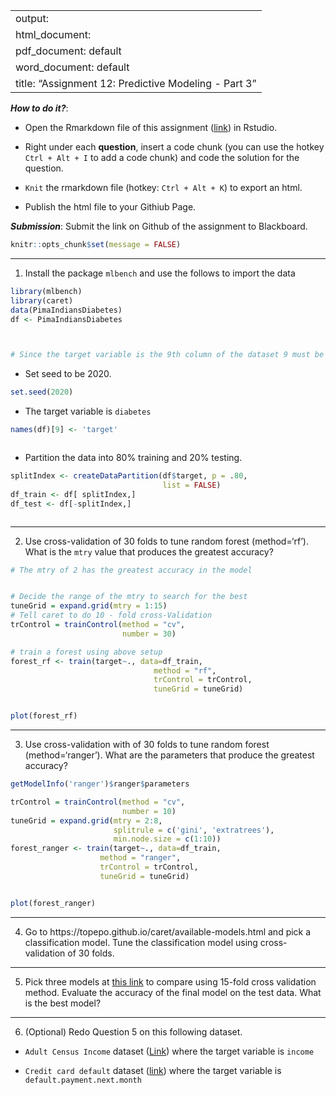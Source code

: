
---
output: 
  html_document:
  pdf_document: default
  word_document: default
title: "Assignment 12: Predictive Modeling - Part 3"
---

***How to do it?***: 

- Open the Rmarkdown file of this assignment ([link](fa2021_assignment12.Rmd)) in Rstudio. 

- Right under each **question**, insert  a code chunk (you can use the hotkey `Ctrl + Alt + I` to add a code chunk) and code the solution for the question. 

- `Knit` the rmarkdown file (hotkey: `Ctrl + Alt + K`) to export an html.  

-  Publish the html file to your Githiub Page. 

***Submission***: Submit the link on Github of the assignment to Blackboard.

```r
knitr::opts_chunk$set(message = FALSE)
```


-------

1. Install the package `mlbench` and use the follows to import the data

```r
library(mlbench)
library(caret)
data(PimaIndiansDiabetes)
df <- PimaIndiansDiabetes



# Since the target variable is the 9th column of the dataset 9 must be in brackets
```

- Set seed to be 2020. 
```r
set.seed(2020)

```

- The target variable is `diabetes`
```r
names(df)[9] <- 'target'



```

- Partition the data into 80% training and 20% testing.  
```r
splitIndex <- createDataPartition(df$target, p = .80, 
                                  list = FALSE)
df_train <- df[ splitIndex,]
df_test <- df[-splitIndex,]



```


-------

2. Use cross-validation of 30 folds to tune random forest (method='rf').  What is the `mtry` value that produces the greatest accuracy?
```r
# The mtry of 2 has the greatest accuracy in the model


# Decide the range of the mtry to search for the best
tuneGrid = expand.grid(mtry = 1:15)
# Tell caret to do 10 - fold cross-Validation
trControl = trainControl(method = "cv",
                         number = 30)

# train a forest using above setup
forest_rf <- train(target~., data=df_train, 
                                method = "rf", 
                                trControl = trControl,
                                tuneGrid = tuneGrid)


plot(forest_rf)

```

 
-------

3. Use cross-validation with of 30 folds to tune random forest (method='ranger').  What are the parameters that produce the greatest accuracy?

```r

getModelInfo('ranger')$ranger$parameters

```



```r
trControl = trainControl(method = "cv",
                         number = 10)
tuneGrid = expand.grid(mtry = 2:8,
                       splitrule = c('gini', 'extratrees'),
                       min.node.size = c(1:10))
forest_ranger <- train(target~., data=df_train, 
                    method = "ranger", 
                    trControl = trControl,
                    tuneGrid = tuneGrid)


plot(forest_ranger)

```



-------

4. Go to https://topepo.github.io/caret/available-models.html and pick a classification model.  Tune the classification model using cross-validation of 30 folds. 

-------

5. Pick three models at [this link](https://topepo.github.io/caret/available-models.html) to compare using 15-fold cross validation method. Evaluate the accuracy of the final model on the test data. What is the best model?

-------

6. (Optional) Redo Question 5 on this following dataset. 

 - `Adult Census Income` dataset ([Link](https://www.kaggle.com/uciml/adult-census-income)) where the target variable is `income`
 
 -  `Credit card default` dataset ([link](https://www.kaggle.com/uciml/default-of-credit-card-clients-dataset)) where the target variable is `default.payment.next.month`